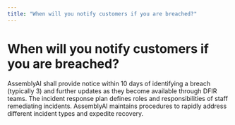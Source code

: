 ```yaml
---
title: "When will you notify customers if you are breached?"
---
```


# When will you notify customers if you are breached?

AssemblyAI shall provide notice within 10 days of identifying a breach (typically 3) and further updates as they become available through DFIR teams. The incident response plan defines roles and responsibilities of staff remediating incidents. AssemblyAI maintains procedures to rapidly address different incident types and expedite recovery.